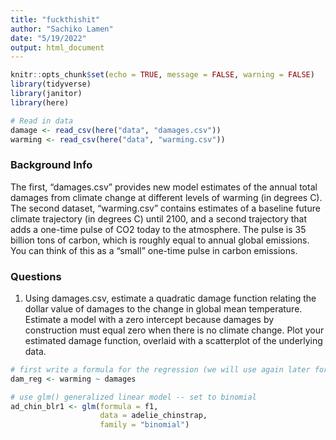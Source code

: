 ```yaml
---
title: "fuckthishit"
author: "Sachiko Lamen"
date: "5/19/2022"
output: html_document
---
```


```r
knitr::opts_chunk$set(echo = TRUE, message = FALSE, warning = FALSE)
library(tidyverse)
library(janitor)
library(here)
```

```r
# Read in data
damage <- read_csv(here("data", "damages.csv"))
warming <- read_csv(here("data", "warming.csv"))
```
### Background Info
The first, “damages.csv” provides new model estimates of the annual total damages from climate change at different levels of warming (in degrees C). The second dataset, “warming.csv” contains estimates of a baseline future climate trajectory (in degrees C) until 2100, and a second trajectory that adds a one-time pulse of CO2 today to the atmosphere. The pulse is 35 billion tons of carbon, which is roughly equal to annual global emissions. You can think of this as a “small” one-time pulse in carbon emissions.

### Questions
1. Using damages.csv, estimate a quadratic damage function relating the dollar value of damages to the change in global mean temperature. Estimate a model with a zero intercept because damages by construction must equal zero when there is no climate change. Plot your estimated damage function, overlaid with a scatterplot of the underlying data.

```r
# first write a formula for the regression (we will use again later for cross validation)
dam_reg <- warming ~ damages

# use glm() generalized linear model -- set to binomial
ad_chin_blr1 <- glm(formula = f1,
                    data = adelie_chinstrap,
                    family = "binomial")
```

